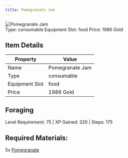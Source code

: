 ```yaml
---
title: Pomegranate Jam
---
```


<div className="flex items-start gap-6 mb-8">
  <div className="flex-shrink-0">
    <img src="/assets/resources/foraging/pomegranate_jam.png" alt="Pomegranate Jam" className="w-24 h-24 border rounded-lg" />
  </div>
  <div className="flex-1">
    <div className="space-y-2">
            <div className="flex flex-wrap gap-4 text-sm">
        <span className="px-2 py-1 bg-green-100 dark:bg-green-900 rounded-md">
          Type: consumable
        </span>
        <span className="px-2 py-1 bg-purple-100 dark:bg-purple-900 rounded-md">
          Equipment Slot: food
        </span>
        <span className="px-2 py-1 bg-yellow-100 dark:bg-yellow-900 rounded-md">
          Price: 1986 Gold
        </span>
      </div>
    </div>
  </div>
</div>

## Item Details
| Property | Value |
|----------|-------|
| Name | Pomegranate Jam |
| Type | consumable |
| Equipment Slot | food |
| Price | 1986 Gold |

## Foraging
Level Requirement: 75 | XP Gained: 320 | Steps: 175

## Required Materials:
5x [Pomegranate](/docs/resources/individual/pomegranate)

